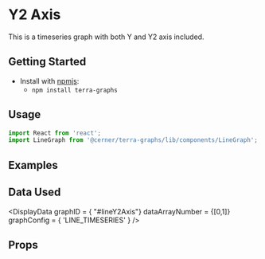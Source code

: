 
# Y2 Axis

This is a timeseries graph with both Y and Y2 axis included.

## Getting Started

- Install with [npmjs](https://www.npmjs.com):
  - `npm install terra-graphs`

## Usage

```jsx
import React from 'react';
import LineGraph from '@cerner/terra-graphs/lib/components/LineGraph';
```
## Examples
<LineGraph />

## Data Used
<DisplayData graphID = { "#lineY2Axis"} dataArrayNumber = {[0,1]} graphConfig = { 'LINE_TIMESERIES' } />

## Props
<PropsTable />